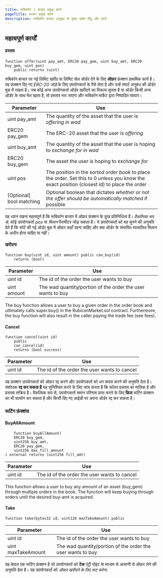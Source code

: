 ```yaml
---
title: रूबिकॉन | बाजार प्रमुख कार्य
pageTitle: बाजार प्रमुख कार्य
description: रूबिकॉन बाजार अनुबंध के मुख्य प्रवेश बिंदु और कार्य
---
```


## महत्वपूर्ण कार्यों

#### प्रस्ताव

```
function offer(uint pay_amt, ERC20 pay_gem, uint buy_amt, ERC20 buy_gem, uint pos) 
    public returns (uint)
```

रुबिकॉन बाजार पर नई लिमिट खरीद या लिमिट सेल ऑर्डर देने के लिए **ऑफ़र** फ़ंक्शन प्राथमिक कार्य है। यह फ़ंक्शन दिए गए _ERC-20 जोड़े_ के लिए उपयोगकर्ता के पैसे लेता है और उन्हें स्मार्ट अनुबंध की ऑर्डर बुक में रखता है। जब कोई अन्य उपयोगकर्ता ऑर्डर खरीदने का विकल्प चुनता है या ऑर्डर किसी अन्य ऑर्डर के साथ मेल खाता है, तो प्रस्ताव भरा जाएगा और रूबिकॉन मार्केट द्वारा निष्पादित व्यापार।

| Parameter                 | Use                                                                                                                                          |
| ------------------------- | -------------------------------------------------------------------------------------------------------------------------------------------- |
| uint pay\_amt             | The quantity of the asset that the user is _offering in wad_                                                                                 |
| ERC20 pay\_gem            | The ERC-20 asset that the user is _offering_                                                                                                 |
| uint buy\_amt             | The quantity of the asset that the user is hoping to _exchange for in wad_                                                                   |
| ERC20 buy\_gem            | The asset the user is hoping to _exchange for_                                                                                               |
| uint pos                  | The position in the _sorted order book_ to place the order. Set this to 0 unless you know the exact position (closest id) to place the order |
| \[Optional] bool matching | Optional boolean that dictates _whether or not the offer should be automatically matched_ if possible                                        |

यह ध्यान रखना महत्वपूर्ण है कि रूबिकॉन बाजार में ऑफ़र फ़ंक्शन के कुछ प्रतिनिधित्व हैं। _वैकल्पिक रूप से,_ कोई उपयोगकर्ता _pos_ या _मिलान_ पैरामीटर जोड़ सकता है। ये उपयोगकर्ता को यह चुनने की अनुमति देते हैं कि सॉर्ट की गई ऑर्डर बुक में ऑफ़र कहाँ रहना चाहिए और क्या ऑर्डर के संभावित स्वचालित मिलान के अधीन होना चाहिए या नहीं।

#### खरीदना

```
function buy(uint id, uint amount) public can_buy(id) 
    returns (bool)
```

| Parameter   | Use                                                          |
| ----------- | ------------------------------------------------------------ |
| uint id     | The id of the order the user wants to buy                    |
| uint amount | The wad quantity/portion of the order the user wants to buy  |

The buy function allows a user to buy a given order in the order book and ultimately calls super.buy() in the RubiconMarket.sol contract. Furthermore, the buy function will also result in the caller paying the trade fee (see fees).

#### Cancel

```
function cancel(uint id)
    public
    can_cancel(id)
    returns (bool success)
```

| Parameter | Use                                          |
| --------- | -------------------------------------------- |
| uint id   | The id of the order the user wants to cancel |

यह फ़ंक्शन उपयोगकर्ता को ऑफ़र रद्द करने और उपयोगकर्ता को धन वापस करने की अनुमति देता है। संशोधक **रद्द कर सकता है** यह सुनिश्चित करने के लिए जांच करता है कि कॉलर प्रस्ताव का मालिक है और प्रस्ताव सक्रिय है। वैकल्पिक रूप से, उपयोगकर्ता समान परिणाम प्राप्त करने के लिए **किल** रूटिंग फ़ंक्शन का भी उपयोग कर सकता है और किसी दिए गए आईडी पर अपना ऑर्डर रद्द कर सकता है।

### रूटिंग फ़ंक्शंस

#### BuyAllAmount

```
    function buyAllAmount(
    ERC20 buy_gem,
    uint256 buy_amt,
    ERC20 pay_gem,
    uint256 max_fill_amount
) external returns (uint256 fill_amt)
```

| Parameter | Use                                          |
| --------- | -------------------------------------------- |
| uint id   | The id of the order the user wants to cancel |

This function allows a user to buy any amount of an asset (buy\_gem) through multiple orders in the book. The function will keep buying through orders until the desired buy-amt is acquired.

#### Take

```
function take(bytes32 id, uint128 maxTakeAmount) public
```

| Parameter          | Use                                                          |
| ------------------ | ------------------------------------------------------------ |
| uint id            | The id of the order the user wants to buy                    |
| uint maxTakeAmount | The wad quantity/portion of the order the user wants to buy  |

यह केवल एक रूटिंग फ़ंक्शन है जो उपयोगकर्ता को **टेक** एंट्री पॉइंट के माध्यम से आसानी से ऑफ़र लेने की अनुमति देता है। यह उपयोगकर्ता को _ऑफ़र खरीदने के लिए रूट करेगा._